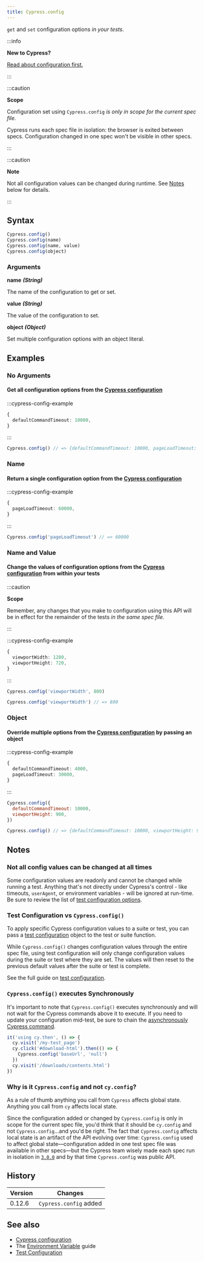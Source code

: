 ```yaml
---
title: Cypress.config
---
```


`get` and `set` configuration options _in your tests_.

:::info

<strong class="alert-header">New to Cypress?</strong>

[Read about configuration first.](/guides/references/configuration)

:::

:::caution

<strong class="alert-header">Scope</strong>

Configuration set using `Cypress.config` _is only in scope for the current spec
file._

Cypress runs each spec file in isolation: the browser is exited between specs.
Configuration changed in one spec won't be visible in other specs.

:::

:::caution

<strong class="alert-header">Note</strong>

Not all configuration values can be changed during runtime. See [Notes](#Notes)
below for details.

:::

## Syntax

```javascript
Cypress.config()
Cypress.config(name)
Cypress.config(name, value)
Cypress.config(object)
```

### Arguments

**<Icon name="angle-right"></Icon> name** **_(String)_**

The name of the configuration to get or set.

**<Icon name="angle-right"></Icon> value** **_(String)_**

The value of the configuration to set.

**<Icon name="angle-right"></Icon> object** **_(Object)_**

Set multiple configuration options with an object literal.

## Examples

### No Arguments

#### Get all configuration options from the [Cypress configuration](/guides/references/configuration)

:::cypress-config-example

```ts
{
  defaultCommandTimeout: 10000,
}
```

:::

<!-- textlint-disable -->

```javascript
Cypress.config() // => {defaultCommandTimeout: 10000, pageLoadTimeout: 30000, ...}
```

<!-- textlint-enable -->

### Name

#### Return a single configuration option from the [Cypress configuration](/guides/references/configuration)

:::cypress-config-example

```ts
{
  pageLoadTimeout: 60000,
}
```

:::

```javascript
Cypress.config('pageLoadTimeout') // => 60000
```

### Name and Value

#### Change the values of configuration options from the [Cypress configuration](/guides/references/configuration) from within your tests

:::caution

<strong class="alert-header">Scope</strong>

Remember, any changes that you make to configuration using this API will be in
effect for the remainder of the tests _in the same spec file._

:::

:::cypress-config-example

```ts
{
  viewportWidth: 1280,
  viewportHeight: 720,
}
```

:::

```javascript
Cypress.config('viewportWidth', 800)

Cypress.config('viewportWidth') // => 800
```

### Object

#### Override multiple options from the [Cypress configuration](/guides/references/configuration) by passing an object

:::cypress-config-example

```ts
{
  defaultCommandTimeout: 4000,
  pageLoadTimeout: 30000,
}
```

:::

```javascript
Cypress.config({
  defaultCommandTimeout: 10000,
  viewportHeight: 900,
})

Cypress.config() // => {defaultCommandTimeout: 10000, viewportHeight: 900, ...}
```

## Notes

### Not all config values can be changed at all times

Some configuration values are readonly and cannot be changed while running a
test. Anything that's not directly under Cypress's control - like timeouts,
`userAgent`, or environment variables - will be ignored at run-time. Be sure to
review the list of
[test configuration options](/guides/references/configuration#Test-Configuration).

### Test Configuration vs `Cypress.config()`

To apply specific Cypress configuration values to a suite or test, you can pass
a [test configuration](/guides/references/configuration#Test-Configuration)
object to the test or suite function.

While `Cypress.config()` changes configuration values through the entire spec
file, using test configuration will only change configuration values during the
suite or test where they are set. The values will then reset to the previous
default values after the suite or test is complete.

See the full guide on
[test configuration](/guides/references/configuration#Test-Configuration).

### `Cypress.config()` executes Synchronously

It's important to note that `Cypress.config()` executes synchronously and will
not wait for the Cypress commands above it to execute. If you need to update
your configuration mid-test, be sure to chain the
[asynchronously Cypress command](/guides/core-concepts/introduction-to-cypress#Commands-Are-Asynchronous).

```javascript
it('using cy.then', () => {
  cy.visit('/my-test_page')
  cy.click('#download-html').then(() => {
    Cypress.config('baseUrl', 'null')
  })
  cy.visit('/downloads/contents.html')
})
```

### Why is it `Cypress.config` and not `cy.config`?

As a rule of thumb anything you call from `Cypress` affects global state.
Anything you call from `cy` affects local state.

Since the configuration added or changed by `Cypress.config` is only in scope
for the current spec file, you'd think that it should be `cy.config` and not
`Cypress.config`&hellip;and you'd be right. The fact that `Cypress.config`
affects local state is an artifact of the API evolving over time:
`Cypress.config` used to affect global state&mdash;configuration added in one
test spec file was available in other specs&mdash;but the Cypress team wisely
made each spec run in isolation in [`3.0.0`](/guides/references/changelog#3-0-0)
and by that time `Cypress.config` was public API.

## History

| Version | Changes                |
| ------- | ---------------------- |
| 0.12.6  | `Cypress.config` added |

## See also

- [Cypress configuration](/guides/references/configuration)
- The [Environment Variable](/guides/guides/environment-variables) guide
- [Test Configuration](/guides/references/configuration#Test-Configuration)
